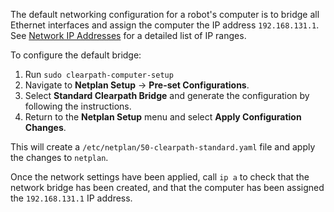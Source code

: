 The default networking configuration for a robot's computer is to bridge all Ethernet interfaces and assign the computer
the IP address `192.168.131.1`. See [Network IP Addresses](../../ros/networking/network_ip_addresses.mdx) for a detailed list of IP ranges.

To configure the default bridge:

1. Run `sudo clearpath-computer-setup`
2. Navigate to **Netplan Setup** -> **Pre-set Configurations**.
3. Select **Standard Clearpath Bridge** and generate the configuration by following the instructions.
4. Return to the **Netplan Setup** menu and select **Apply Configuration Changes**.

This will create a `/etc/netplan/50-clearpath-standard.yaml` file and apply the changes to `netplan`.

Once the network settings have been applied, call `ip a` to check that the network bridge has been created, and
that the computer has been assigned the `192.168.131.1` IP address.
